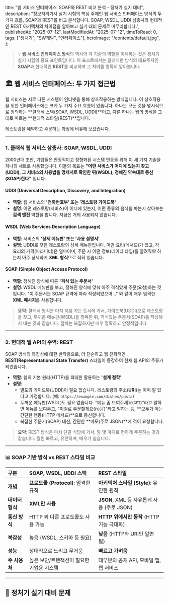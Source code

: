 
  title: "웹 서비스 인터페이스: SOAP와 REST 비교 분석 - 정처기 실기 대비",
  description:
    "정보처리기사 실기 시험의 핵심 주제인 웹 서비스 인터페이스 방식의 두 가지 흐름, SOAP과 REST를 비교 분석합니다. SOAP, WSDL, UDDI 삼총사와 현대적인 REST 아키텍처의 차이점을 알아보고 실기 대비 문제로 마무리합니다.",
  publishedAt: "2025-07-12",
  lastModifiedAt: "2025-07-12",
  timeToRead: 0,
  tags: ["정처기", "SW개발", "인터페이스"],
  heroImage: "/contents/default.jpg",
};

> 💡 **웹 서비스 인터페이스 방식**의 역사와 각 기술의 역할을 이해하는 것은 정처기 실기 시험의 중요 포인트입니다. 이 포스트에서는 클래식한 방식의 대표주자인 **SOAP**과 현대적인 **REST**를 비교하며 그 차이를 명확히 알아봅니다.

## 🏛️ 웹 서비스 인터페이스: 두 가지 접근법

웹 서비스는 서로 다른 시스템이 인터넷을 통해 상호작용하는 방식입니다. 이 상호작용을 위한 인터페이스에는 크게 두 가지 주요 흐름이 있습니다. 하나는 모든 것을 명시적으로 정의하는 **클래식 스택(SOAP, WSDL, UDDI)**이고, 다른 하나는 웹의 방식을 그대로 따르는 **현대적 스타일(REST)**입니다.

레스토랑을 예약하고 주문하는 과정에 비유해 보겠습니다.

---

### 1. 클래식 웹 서비스 삼총사: SOAP, WSDL, UDDI

2000년대 초반, 기업들은 안정적이고 정형화된 시스템 연동을 위해 이 세 가지 기술을 하나의 세트로 사용했습니다. 이들의 목표는 **"어떤 서비스가 어디에 있는지 찾고(UDDI), 그 서비스의 사용법을 명세서로 확인한 뒤(WSDL), 정해진 약속대로 통신(SOAP)한다"** 입니다.

#### UDDI (Universal Description, Discovery, and Integration)

- **역할**: 웹 서비스의 **'전화번호부' 또는 '레스토랑 가이드북'**
- **설명**: 어떤 레스토랑(서비스)이 어디에 있는지, 어떤 종류의 음식을 파는지 찾아보는 **검색 엔진** 역할을 합니다. 지금은 거의 사용되지 않습니다.

#### WSDL (Web Services Description Language)

- **역할**: 서비스의 **'상세 메뉴판' 또는 '사용 설명서'**
- **설명**: UDDI로 찾은 레스토랑의 상세 메뉴판입니다. 어떤 요리(메서드)가 있고, 각 요리의 가격(파라미터)은 얼마이며, 주문 시 어떤 정보(데이터 타입)를 알려줘야 하는지 아주 상세하게 **XML 형식**으로 적혀 있습니다.

#### SOAP (Simple Object Access Protocol)

- **역할**: 정해진 양식에 따른 **'격식 있는 주문서'**
- **설명**: WSDL 메뉴판을 보고, 정해진 양식에 맞춰 아주 격식있게 주문(요청)하는 것입니다. "이 주문서는 SOAP 규격에 따라 작성되었으며..." 와 같이 매우 엄격한 **XML 메시지**를 사용합니다.

> **요약**: 클래식 방식은 마치 처음 가는 도시에 가서, 가이드북(UDDI)으로 레스토랑을 찾고, 두꺼운 메뉴판(WSDL)을 정독한 뒤, 격식있는 주문서(SOAP)를 작성해서 내는 것과 같습니다. 절차는 복잡하지만 매우 명확하고 안정적입니다.

---

### 2. 현대적 웹 API의 주역: REST

SOAP 방식의 복잡성에 대한 반작용으로, 더 단순하고 웹 친화적인 **REST(Representational State Transfer)** 스타일이 등장하여 현재 웹 API의 주류가 되었습니다.

- **역할**: 웹의 기본 원리(HTTP)를 최대한 활용하는 **'설계 철학'**
- **설명**:
  - 별도의 가이드북(UDDI)이 필요 없습니다. 레스토랑의 주소(**URI**)는 이미 알 있다고 가정합니다. (예: `https://example.com/dishes/pasta`)
  - 두꺼운 메뉴판(WSDL)도 필요 없습니다. "메뉴 좀 보여주세요(`GET`)"라고 말하면 메뉴를 보여주고, "이걸로 주문할게요(`POST`)"라고 말하는 등, **모두가 아는 간단한 행동(HTTP 메서드)**으로 통신합니다.
  - 복잡한 주문서(SOAP) 대신, 간단한 **메모(주로 JSON)**에 적어 요청합니다.

> **요약**: REST 방식은 마치 단골 식당에 가서, 말 몇 마디로 편하게 주문하는 것과 같습니다. 훨씬 빠르고, 유연하며, 배우기 쉽습니다.

---

### 📊 SOAP 기반 방식 vs REST 스타일 비교

| 구분            | **SOAP, WSDL, UDDI 스택**                 | **REST 스타일**                            |
| :-------------- | :---------------------------------------- | :----------------------------------------- |
| **개념**        | **프로토콜 (Protocol)**: 엄격한 규칙      | **아키텍처 스타일 (Style)**: 유연한 원칙   |
| **데이터 형식** | **XML만 사용**                            | **JSON**, XML 등 자유롭게 사용 (주로 JSON) |
| **통신 방식**   | HTTP 외 다른 프로토콜도 사용 가능         | **HTTP 위에서만 동작** (HTTP 기능 극대화)  |
| **복잡성**      | 높음 (WSDL, 스키마 등 필요)               | **낮음** (HTTP와 URI만 알면 됨)            |
| **성능**        | 상대적으로 느리고 무거움                  | **빠르고 가벼움**                          |
| **주 사용처**   | 높은 보안/트랜잭션이 필요한 기업용 시스템 | 대부분의 공개 API, 모바일 앱, 웹 서비스    |

---

## 📝 정처기 실기 대비 문제

<ProblemAnswer
  problem="웹 서비스의 명세, 즉 서비스가 제공하는 기능, 파라미터, 데이터 타입 등을 XML 형식으로 상세하게 기술하는 언어는 무엇인가?"
  correctAnswer="WSDL"
/>

<ProblemAnswer
  problem="HTTP, SMTP 등 위에서 XML 기반의 메시지를 교환하여 원격 프로시저를 호출하는, 매우 엄격한 규칙을 가진 프로토콜은 무엇인가?"
  correctAnswer="SOAP"
/>

<ProblemAnswer
  problem="URI를 통해 자원을 식별하고, HTTP 메서드를 통해 해당 자원에 대한 행위를 표현하는 원칙을 기반으로 하는 소프트웨어 아키텍처 스타일은 무엇인가?"
  correctAnswer="REST"
/>

<ProblemAnswer
  problem="과거 웹 서비스를 검색하고 등록하기 위해 사용되었던, 웹 서비스의 '전화번호부' 역할을 했던 기술은 무엇인가?"
  correctAnswer="UDDI"
/>

<ProblemAnswer
  problem="SOAP과 비교했을 때, REST가 가지는 주요 장점으로 더 가볍고 빠른 데이터 교환 가능하게 하는 주된 데이터 형식은 무엇인가?"
  correctAnswer="JSON"
/>
